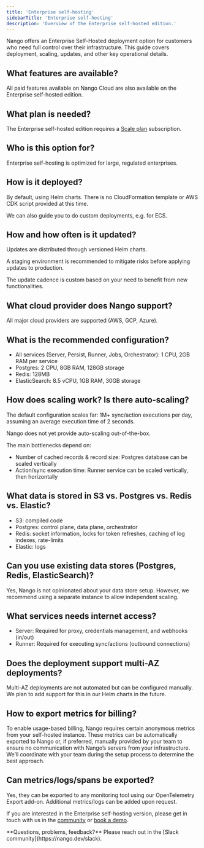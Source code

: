 ```yaml
---
title: 'Enterprise self-hosting'
sidebarTitle: 'Enterprise self-hosting'
description: 'Overview of the Enterprise self-hosted edition.'
---
```


Nango offers an Enterprise Self-Hosted deployment option for customers who need full control over their infrastructure. This guide covers deployment, scaling, updates, and other key operational details.

## What features are available?

All paid features available on Nango Cloud are also available on the Enterprise self-hosted edition. 

## What plan is needed?

The Enterprise self-hosted edition requires a [Scale plan](https://www.nango.dev/pricing) subscription.

## Who is this option for?

Enterprise self-hosting is optimized for large, regulated enterprises.

## How is it deployed? 

By default, using Helm charts. There is no CloudFormation template or AWS CDK script provided at this time.

We can also guide you to do custom deployments, e.g. for ECS. 

## How and how often is it updated?

Updates are distributed through versioned Helm charts.

A staging environment is recommended to mitigate risks before applying updates to production.

The update cadence is custom based on your need to benefit from new functionalities.

## What cloud provider does Nango support? 

All major cloud providers are supported (AWS, GCP, Azure).

## What is the recommended configuration? 

- All services (Server, Persist, Runner, Jobs, Orchestrator): 1 CPU, 2GB RAM per service
- Postgres: 2 CPU, 8GB RAM, 128GB storage
- Redis: 128MB
- ElasticSearch: 8.5 vCPU, 1GB RAM, 30GB storage

## How does scaling work? Is there auto-scaling?

The default configuration scales far: 1M+ sync/action executions per day, assuming an average execution time of 2 seconds.

Nango does not yet provide auto-scaling out-of-the-box. 

The main bottlenecks depend on:
- Number of cached records & record size: Postgres database can be scaled vertically
- Action/sync execution time: Runner service can be scaled vertically, then horizontally

## What data is stored in S3 vs. Postgres vs. Redis vs. Elastic? 

- S3: compiled code
- Postgres: control plane, data plane, orchestrator
- Redis: socket information, locks for token refreshes, caching of log indexes, rate-limits
- Elastic: logs

## Can you use existing data stores (Postgres, Redis, ElasticSearch)?

Yes, Nango is not opinionated about your data store setup. However, we recommend using a separate instance to allow independent scaling.

## What services needs internet access?

- Server: Required for proxy, credentials management, and webhooks (in/out)
- Runner: Required for executing sync/actions (outbound connections)

## Does the deployment support multi-AZ deployments?

Multi-AZ deployments are not automated but can be configured manually. We plan to add support for this in our Helm charts in the future.

## How to export metrics for billing?

To enable usage-based billing, Nango requires certain anonymous metrics from your self-hosted instance. These metrics can be automatically exported to Nango or, if preferred, manually provided by your team to ensure no communication with Nango’s servers from your infrastructure. We’ll coordinate with your team during the setup process to determine the best approach.

## Can metrics/logs/spans be exported?

Yes, they can be exported to any monitoring tool using our OpenTelemetry Export add-on. Additional metrics/logs can be added upon request.

If you are interested in the Enterprise self-hosting version, please get in touch with us in the [community](https://nango.dev/slack) or [book a demo](https://nango.dev/chat).

<Tip>
**Questions, problems, feedback?** Please reach out in the [Slack community](https://nango.dev/slack).
</Tip>
